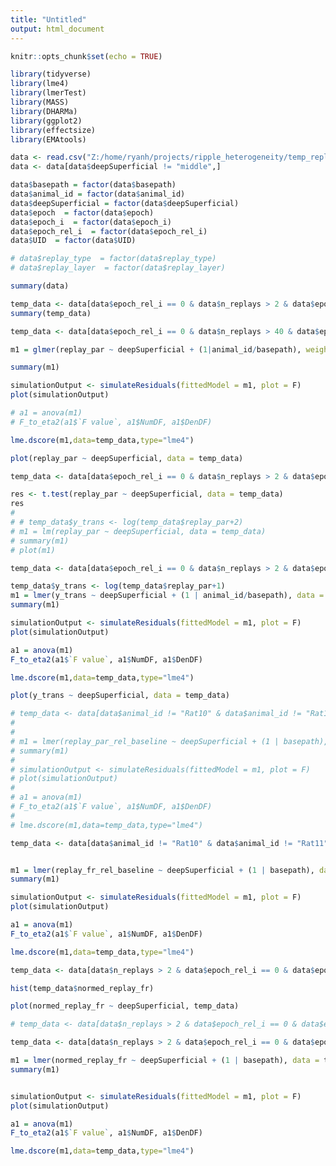 ```yaml
---
title: "Untitled"
output: html_document
---
```


```r
knitr::opts_chunk$set(echo = TRUE)
```

```r

library(tidyverse)
library(lme4)
library(lmerTest)
library(MASS)
library(DHARMa)
library(ggplot2)
library(effectsize)
library(EMAtools)

```

```r

data <- read.csv("Z:/home/ryanh/projects/ripple_heterogeneity/temp_replay_participation_df.csv")
data <- data[data$deepSuperficial != "middle",]

data$basepath = factor(data$basepath)
data$animal_id = factor(data$animal_id)
data$deepSuperficial = factor(data$deepSuperficial)
data$epoch  = factor(data$epoch)
data$epoch_i  = factor(data$epoch_i)
data$epoch_rel_i  = factor(data$epoch_rel_i)
data$UID  = factor(data$UID)

# data$replay_type  = factor(data$replay_type)
# data$replay_layer  = factor(data$replay_layer)

summary(data)
```
```r
temp_data <- data[data$epoch_rel_i == 0 & data$n_replays > 2 & data$epoch == "linear",]
summary(temp_data)
```



```r
temp_data <- data[data$epoch_rel_i == 0 & data$n_replays > 40 & data$epoch == "linear",]

m1 = glmer(replay_par ~ deepSuperficial + (1|animal_id/basepath), weights=n_replays, data=temp_data,family="binomial")

summary(m1)

simulationOutput <- simulateResiduals(fittedModel = m1, plot = F)
plot(simulationOutput)

# a1 = anova(m1)
# F_to_eta2(a1$`F value`, a1$NumDF, a1$DenDF)

lme.dscore(m1,data=temp_data,type="lme4")

plot(replay_par ~ deepSuperficial, data = temp_data)

```
```r
temp_data <- data[data$epoch_rel_i == 0 & data$n_replays > 2 & data$epoch == "linear",]

res <- t.test(replay_par ~ deepSuperficial, data = temp_data)
res
# 
# # temp_data$y_trans <- log(temp_data$replay_par+2)
# m1 = lm(replay_par ~ deepSuperficial, data = temp_data)
# summary(m1)
# plot(m1)

```

```r
temp_data <- data[data$epoch_rel_i == 0 & data$n_replays > 2 & data$epoch == "linear",]

temp_data$y_trans <- log(temp_data$replay_par+1)
m1 = lmer(y_trans ~ deepSuperficial + (1 | animal_id/basepath), data = temp_data,REML=FALSE)
summary(m1)

simulationOutput <- simulateResiduals(fittedModel = m1, plot = F)
plot(simulationOutput)

a1 = anova(m1)
F_to_eta2(a1$`F value`, a1$NumDF, a1$DenDF)

lme.dscore(m1,data=temp_data,type="lme4")

plot(y_trans ~ deepSuperficial, data = temp_data)

```


```r
# temp_data <- data[data$animal_id != "Rat10" & data$animal_id != "Rat11" & data$animal_id != "Rat08",]
# 
# 
# m1 = lmer(replay_par_rel_baseline ~ deepSuperficial + (1 | basepath), data = temp_data,REML=FALSE)
# summary(m1)
# 
# simulationOutput <- simulateResiduals(fittedModel = m1, plot = F)
# plot(simulationOutput)
# 
# a1 = anova(m1)
# F_to_eta2(a1$`F value`, a1$NumDF, a1$DenDF)
# 
# lme.dscore(m1,data=temp_data,type="lme4")

```

```r
temp_data <- data[data$animal_id != "Rat10" & data$animal_id != "Rat11" & data$animal_id != "Rat08",]


m1 = lmer(replay_fr_rel_baseline ~ deepSuperficial + (1 | basepath), data = temp_data,REML=FALSE)
summary(m1)

simulationOutput <- simulateResiduals(fittedModel = m1, plot = F)
plot(simulationOutput)

a1 = anova(m1)
F_to_eta2(a1$`F value`, a1$NumDF, a1$DenDF)

lme.dscore(m1,data=temp_data,type="lme4")


```

```r
temp_data <- data[data$n_replays > 2 & data$epoch_rel_i == 0 & data$epoch == "linear",]

hist(temp_data$normed_replay_fr)

plot(normed_replay_fr ~ deepSuperficial, temp_data)
```


```r
# temp_data <- data[data$n_replays > 2 & data$epoch_rel_i == 0 & data$epoch == "linear" & data$animal_id != "Rat10" & data$animal_id != "Rat11" & data$animal_id != "Rat08" & data$normed_replay_fr > -1,]

temp_data <- data[data$n_replays > 2 & data$epoch_rel_i == 0 & data$epoch == "linear",]

m1 = lmer(normed_replay_fr ~ deepSuperficial + (1 | basepath), data = temp_data, REML=FALSE)
summary(m1)


simulationOutput <- simulateResiduals(fittedModel = m1, plot = F)
plot(simulationOutput)

a1 = anova(m1)
F_to_eta2(a1$`F value`, a1$NumDF, a1$DenDF)

lme.dscore(m1,data=temp_data,type="lme4")

```